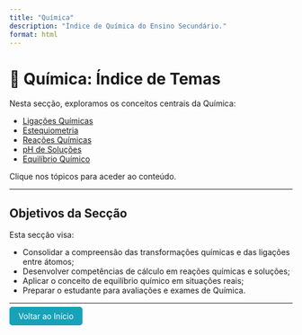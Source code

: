 ```yaml
---
title: "Química"
description: "Índice de Química do Ensino Secundário."
format: html
---
```


# 🧪 Química: Índice de Temas

Nesta secção, exploramos os conceitos centrais da Química:

- [Ligações Químicas](ligacoes-quimicas.qmd)
- [Estequiometria](estequiometria.qmd)
- [Reações Químicas](reacoes-quimicas.qmd)
- [pH de Soluções](ph-solucoes.qmd)
- [Equilíbrio Químico](equilibrio-quimico.qmd)

Clique nos tópicos para aceder ao conteúdo.

---

## Objetivos da Secção

Esta secção visa:

- Consolidar a compreensão das transformações químicas e das ligações entre átomos;
- Desenvolver competências de cálculo em reações químicas e soluções;
- Aplicar o conceito de equilíbrio químico em situações reais;
- Preparar o estudante para avaliações e exames de Química.

---

<p><a href="../../index.html" style="padding: 8px 16px; background-color: #17a2b8; color: white; border-radius: 5px; text-decoration: none;">Voltar ao Início</a></p>
